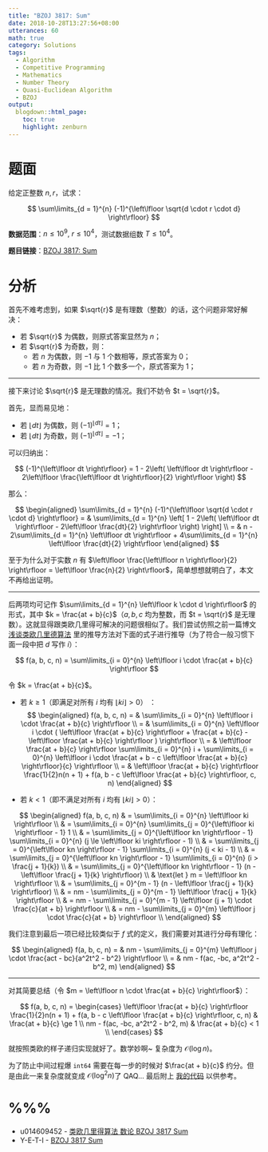 ```yaml
---
title: "BZOJ 3817: Sum"
date: 2018-10-28T13:27:56+08:00
utterances: 60
math: true
category: Solutions
tags:
  - Algorithm
  - Competitive Programming
  - Mathematics
  - Number Theory
  - Quasi-Euclidean Algorithm
  - BZOJ
output:
  blogdown::html_page:
    toc: true
    highlight: zenburn
---
```


# 题面

给定正整数 $n, r$，试求：

$$
\sum\limits_{d = 1}^{n} (-1)^{\left\lfloor \sqrt{d \cdot r \cdot d} \right\rfloor}
$$

**数据范围**：$n \le 10^9, \ r \le 10^4$，测试数据组数 $T \le 10^4$。

**题目链接**：[BZOJ 3817: Sum](https://darkbzoj.tk/problem/3817)

# 分析

首先不难考虑到，如果 $\sqrt{r}$ 是有理数（整数）的话，这个问题非常好解决：

- 若 $\sqrt{r}$ 为偶数，则原式答案显然为 $n$；
- 若 $\sqrt{r}$ 为奇数，则：
  - 若 $n$ 为偶数，则 $-1$ 与 $1$ 个数相等，原式答案为 $0$；
  - 若 $n$ 为奇数，则 $-1$ 比 $1$ 个数多一个，原式答案为 $1$；

---

接下来讨论 $\sqrt{r}$ 是无理数的情况。我们不妨令 $t = \sqrt{r}$。

首先，显而易见地：

- 若 $\left\lfloor dt \right\rfloor$ 为偶数，则 $(-1)^{\left\lfloor dt \right\rfloor} = 1$；
- 若 $\left\lfloor dt \right\rfloor$ 为奇数，则 $(-1)^{\left\lfloor dt \right\rfloor} = -1$；

可以归纳出：

$$
(-1)^{\left\lfloor dt \right\rfloor} = 1 - 2\left( \left\lfloor dt \right\rfloor - 2\left\lfloor \frac{\left\lfloor dt \right\rfloor}{2} \right\rfloor \right)
$$

那么：

$$
\begin{aligned}
\sum\limits_{d = 1}^{n} (-1)^{\left\lfloor \sqrt{d \cdot r \cdot d} \right\rfloor}
= & \sum\limits_{d = 1}^{n} \left[ 1 - 2\left( \left\lfloor dt \right\rfloor - 2\left\lfloor \frac{dt}{2} \right\rfloor \right) \right] \\
= & n - 2\sum\limits_{d = 1}^{n} \left\lfloor dt \right\rfloor + 4\sum\limits_{d = 1}^{n} \left\lfloor \frac{dt}{2} \right\rfloor
\end{aligned}
$$

至于为什么对于实数 $n$ 有 $\left\lfloor \frac{\left\lfloor n \right\rfloor}{2} \right\rfloor = \left\lfloor \frac{n}{2} \right\rfloor$，简单想想就明白了，本文不再给出证明。

---

后两项均可记作 $\sum\limits_{d = 1}^{n} \left\lfloor k \cdot d \right\rfloor$ 的形式，其中 $k = \frac{at + b}{c}$（$a, b, c$ 均为整数，而 $t = \sqrt{r}$ 是无理数）。这就显得跟类欧几里得可解决的问题很相似了。我们尝试仿照之前一篇博文 [浅谈类欧几里德算法](https://codgician.me/zh-hans/posts/2018/10/quasi-euclidean-algorithm/) 里的推导方法对下面的式子进行推导（为了符合一般习惯下面一段中把 $d$ 写作 $i$）：

$$
f(a, b, c, n) = \sum\limits_{i = 0}^{n} \left\lfloor i \cdot \frac{at + b}{c} \right\rfloor
$$

令 $k = \frac{at + b}{c}$。

- 若 $k \ge1$（即满足对所有 $i$ 均有 $\left\lfloor ki \right\rfloor > 0$） ：
  $$
  \begin{aligned}
  f(a, b, c, n) = & \sum\limits_{i = 0}^{n} \left\lfloor i \cdot \frac{at + b}{c} \right\rfloor \\
  = & \sum\limits_{i = 0}^{n} \left\lfloor i \cdot ( \left\lfloor \frac{at + b}{c} \right\rfloor + \frac{at + b}{c} - \left\lfloor \frac{at + b}{c} \right\rfloor ) \right\rfloor \\
  = & \left\lfloor \frac{at + b}{c} \right\rfloor \sum\limits_{i = 0}^{n} i + \sum\limits_{i = 0}^{n} \left\lfloor i \cdot \frac{at + b - c \left\lfloor \frac{at + b}{c} \right\rfloor}{c} \right\rfloor \\
  = & \left\lfloor \frac{at + b}{c} \right\rfloor \frac{1}{2}n(n + 1) + f(a, b - c \left\lfloor \frac{at + b}{c} \right\rfloor, c, n)
  \end{aligned}
  $$

 - 若 $k < 1$（即不满足对所有 $i$ 均有 $\left\lfloor ki \right\rfloor > 0$）：
  
  $$
  \begin{aligned}
  f(a, b, c, n) & = \sum\limits_{i = 0}^{n} \left\lfloor ki \right\rfloor \\
  & = \sum\limits_{i = 0}^{n} \sum\limits_{j = 0}^{\left\lfloor ki \right\rfloor - 1} 1 \\
  & = \sum\limits_{j = 0}^{\left\lfloor kn \right\rfloor - 1} \sum\limits_{i = 0}^{n} (j \le \left\lfloor ki \right\rfloor - 1) \\
  & = \sum\limits_{j = 0}^{\left\lfloor kn \right\rfloor - 1} \sum\limits_{i = 0}^{n} (j < ki - 1) \\
  & = \sum\limits_{j = 0}^{\left\lfloor kn \right\rfloor - 1} \sum\limits_{i = 0}^{n} (i > \frac{j + 1}{k}) \\
  & = \sum\limits_{j = 0}^{\left\lfloor kn \right\rfloor - 1} (n - \left\lfloor \frac{j + 1}{k} \right\rfloor) \\
  & \text{let } m = \left\lfloor kn \right\rfloor \\
  & = \sum\limits_{j = 0}^{m - 1} (n - \left\lfloor \frac{j + 1}{k} \right\rfloor) \\
  & = nm - \sum\limits_{j = 0}^{m - 1} \left\lfloor \frac{j + 1}{k} \right\rfloor \\
  & = nm - \sum\limits_{j = 0}^{m - 1} \left\lfloor (j + 1) \cdot \frac{c}{at + b} \right\rfloor \\
  & = nm - \sum\limits_{j = 0}^{m} \left\lfloor j \cdot \frac{c}{at + b} \right\rfloor \\
  \end{aligned}
$$

我们注意到最后一项已经比较类似于 $f$ 式的定义，我们需要对其进行分母有理化：

$$
\begin{aligned}
f(a, b, c, n) = & nm - \sum\limits_{j = 0}^{m} \left\lfloor j \cdot \frac{act - bc}{a^2t^2 - b^2} \right\rfloor \\
= & nm - f(ac, -bc, a^2t^2 - b^2, m)
\end{aligned}
$$

---

对其简要总结（令 $m = \left\lfloor n \cdot \frac{at + b}{c} \right\rfloor$）：

$$
f(a, b, c, n) =
\begin{cases}
\left\lfloor \frac{at + b}{c} \right\rfloor \frac{1}{2}n(n + 1) + f(a, b - c \left\lfloor \frac{at + b}{c} \right\rfloor, c, n) & \frac{at + b}{c} \ge 1 \\
nm - f(ac, -bc, a^2t^2 - b^2, m) & \frac{at + b}{c} < 1 \\
\end{cases}
$$

就按照类欧的样子递归实现就好了。数学妙啊~ 复杂度为 $\mathcal{O}(\log{n})$。

为了防止中间过程爆 `int64` 需要在每一步的时候对 $\frac{at + b}{c}$ 约分。但是由此一来复杂度就变成 $\mathcal{O}(\log^2{n})$了 QAQ... 最后附上 [我的代码](https://github.com/codgician/Competitive-Programming/blob/master/BZOJ/3817/quasi_euclidean.cpp) 以供参考。
 
# %%%

- u014609452 - [类欧几里得算法 数论 BZOJ 3817 Sum](https://blog.csdn.net/u014609452/article/details/52343533)
- Y-E-T-I - [BZOJ 3817 Sum](https://www.cnblogs.com/Y-E-T-I/p/8435828.html)
